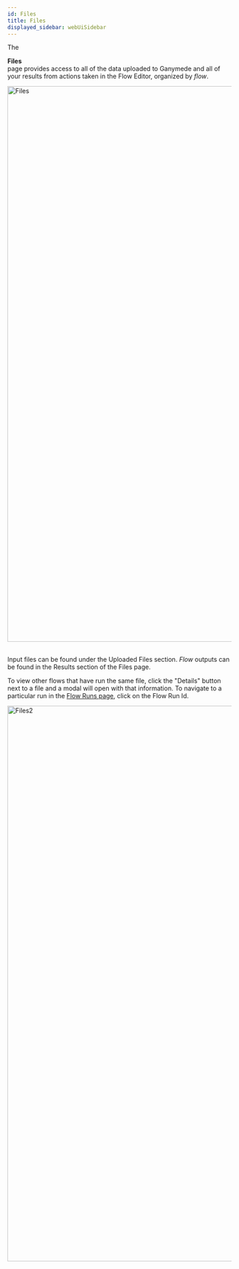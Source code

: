 ```yaml
---
id: Files
title: Files
displayed_sidebar: webUiSidebar
---
```



The <div className="button purple_button"><FolderOutlined /> **Files**</div> page provides access to all of the data uploaded to Ganymede and all of your results from actions taken in the Flow Editor, organized by _flow_.

<img
  width="1249"
  alt="Files"
  src="https://user-images.githubusercontent.com/46538575/225709445-808412ad-249a-4876-84e2-fd5d09ac342f.png"
/>
&nbsp;

Input files can be found under the Uploaded Files section. _Flow_ outputs can be found in the Results section of the Files page.

To view other flows that have run the same file, click the "Details" button next to a file and a modal will open with that information.
To navigate to a particular run in the [Flow Runs page](FlowRuns.mdx), click on the Flow Run Id.

<img
  width="1249"
  alt="Files2"
  src="https://user-images.githubusercontent.com/46538575/225709517-8da29893-b04a-43d2-9169-37996669b691.png"
/>
